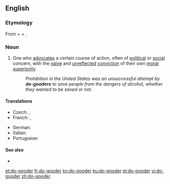 ==English==

===Etymology===
From {{m|en|do}} + {{m|en|good}} + {{m|en|-er}}.

===Noun===
{{en-noun}}

# {{label|en|derogatory}} One who [[advocate]]s a certain course of action, often of [[political]] or [[social]] concern, with the [[naïve]] and [[unreflected]] [[conviction]] of their own [[moral]] [[superiority]].
#: ''Prohibition in the United States was an unsuccessful attempt by '''do-gooders''' to save people from the dangers of alcohol, whether they wanted to be saved or not.''

====Translations====
{{trans-top|One who has an unreflected conviction of their own moral superiority}}
* Czech: {{t+|cs|sluníčkář|m}}, {{t+|cs|pravdoláskař}}
* French: {{t+|fr|bonne volonté|f}}, {{t+|fr|bien-pensant}}
{{trans-mid}}
* German: {{t+|de|Gutmensch|m}}
* Italian: {{t|it|buonista|m|f}}
* Portuguese: {{t|pt|cidadão de bem|m}}
{{trans-bottom}}

====See also====
* {{l|en|political correctness}}

[[et:do-gooder]]
[[fr:do-gooder]]
[[kn:do-gooder]]
[[ku:do-gooder]]
[[pl:do-gooder]]
[[vi:do-gooder]]
[[zh:do-gooder]]